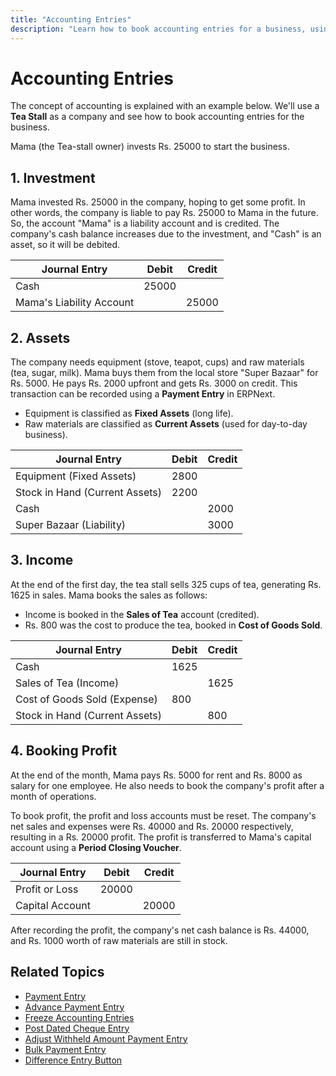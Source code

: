 ```yaml
---
title: "Accounting Entries"
description: "Learn how to book accounting entries for a business, using an example of a tea stall."
---
```


# Accounting Entries

The concept of accounting is explained with an example below. We'll use a **Tea Stall** as a company and see how to book accounting entries for the business.

Mama (the Tea-stall owner) invests Rs. 25000 to start the business.

## 1. Investment

Mama invested Rs. 25000 in the company, hoping to get some profit. In other words, the company is liable to pay Rs. 25000 to Mama in the future. So, the account "Mama" is a liability account and is credited. The company's cash balance increases due to the investment, and "Cash" is an asset, so it will be debited.

| **Journal Entry**        | **Debit**   | **Credit**   |
|--------------------------|-------------|--------------|
| Cash                      | 25000       |              |
| Mama's Liability Account   |             | 25000        |

## 2. Assets

The company needs equipment (stove, teapot, cups) and raw materials (tea, sugar, milk). Mama buys them from the local store "Super Bazaar" for Rs. 5000. He pays Rs. 2000 upfront and gets Rs. 3000 on credit. This transaction can be recorded using a **Payment Entry** in ERPNext.

- Equipment is classified as **Fixed Assets** (long life).
- Raw materials are classified as **Current Assets** (used for day-to-day business).

| **Journal Entry**        | **Debit**   | **Credit**   |
|--------------------------|-------------|--------------|
| Equipment (Fixed Assets)  | 2800        |              |
| Stock in Hand (Current Assets) | 2200    |              |
| Cash                      |             | 2000         |
| Super Bazaar (Liability)  |             | 3000         |

## 3. Income

At the end of the first day, the tea stall sells 325 cups of tea, generating Rs. 1625 in sales. Mama books the sales as follows:

- Income is booked in the **Sales of Tea** account (credited).
- Rs. 800 was the cost to produce the tea, booked in **Cost of Goods Sold**.

| **Journal Entry**        | **Debit**   | **Credit**   |
|--------------------------|-------------|--------------|
| Cash                      | 1625        |              |
| Sales of Tea (Income)      |             | 1625         |
| Cost of Goods Sold (Expense) | 800      |              |
| Stock in Hand (Current Assets) |         | 800          |

## 4. Booking Profit

At the end of the month, Mama pays Rs. 5000 for rent and Rs. 8000 as salary for one employee. He also needs to book the company's profit after a month of operations.

To book profit, the profit and loss accounts must be reset. The company's net sales and expenses were Rs. 40000 and Rs. 20000 respectively, resulting in a Rs. 20000 profit. The profit is transferred to Mama's capital account using a **Period Closing Voucher**.

| **Journal Entry**        | **Debit**   | **Credit**   |
|--------------------------|-------------|--------------|
| Profit or Loss            | 20000       |              |
| Capital Account           |             | 20000        |

After recording the profit, the company's net cash balance is Rs. 44000, and Rs. 1000 worth of raw materials are still in stock.

## Related Topics

- [Payment Entry]()
- [Advance Payment Entry]()
- [Freeze Accounting Entries]()
- [Post Dated Cheque Entry]()
- [Adjust Withheld Amount Payment Entry]()
- [Bulk Payment Entry]()
- [Difference Entry Button]()
